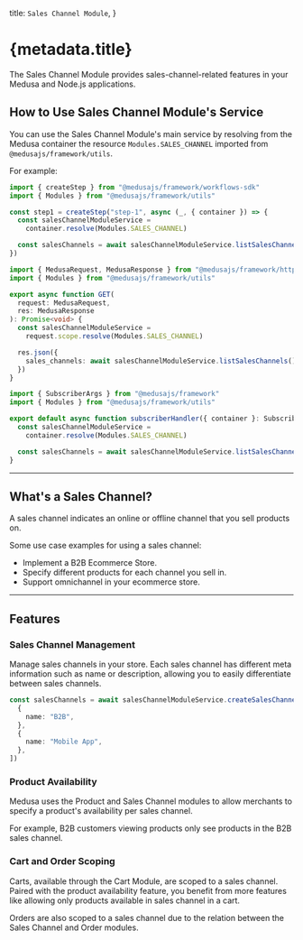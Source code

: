 
  title: `Sales Channel Module`,
}

# {metadata.title}

The Sales Channel Module provides sales-channel-related features in your Medusa and Node.js applications.

## How to Use Sales Channel Module's Service

You can use the Sales Channel Module's main service by resolving from the Medusa container the resource `Modules.SALES_CHANNEL` imported from `@medusajs/framework/utils`.

For example:

<CodeTabs groupId="resource-type">
  <CodeTab label="Workflow Step" value="workflow-step">

```ts title="src/workflows/hello-world/step1.ts"
import { createStep } from "@medusajs/framework/workflows-sdk"
import { Modules } from "@medusajs/framework/utils"

const step1 = createStep("step-1", async (_, { container }) => {
  const salesChannelModuleService =
    container.resolve(Modules.SALES_CHANNEL)

  const salesChannels = await salesChannelModuleService.listSalesChannels()
})
```

  </CodeTab>
  <CodeTab label="API Route" value="api-route">

```ts title="src/api/store/custom/route.ts"
import { MedusaRequest, MedusaResponse } from "@medusajs/framework/http"
import { Modules } from "@medusajs/framework/utils"

export async function GET(
  request: MedusaRequest,
  res: MedusaResponse
): Promise<void> {
  const salesChannelModuleService =
    request.scope.resolve(Modules.SALES_CHANNEL)

  res.json({
    sales_channels: await salesChannelModuleService.listSalesChannels(),
  })
}
```

  </CodeTab>
  <CodeTab label="Subscriber" value="subscribers">

```ts title="src/subscribers/custom-handler.ts"
import { SubscriberArgs } from "@medusajs/framework"
import { Modules } from "@medusajs/framework/utils"

export default async function subscriberHandler({ container }: SubscriberArgs) {
  const salesChannelModuleService =
    container.resolve(Modules.SALES_CHANNEL)

  const salesChannels = await salesChannelModuleService.listSalesChannels()
}
```

  </CodeTab>
</CodeTabs>

---

## What's a Sales Channel?

A sales channel indicates an online or offline channel that you sell products on.

Some use case examples for using a sales channel:

- Implement a B2B Ecommerce Store.
- Specify different products for each channel you sell in.
- Support omnichannel in your ecommerce store.

---

## Features

### Sales Channel Management

Manage sales channels in your store. Each sales channel has different meta information such as name or description, allowing you to easily differentiate between sales channels.

```ts
const salesChannels = await salesChannelModuleService.createSalesChannels([
  {
    name: "B2B",
  },
  {
    name: "Mobile App",
  },
])
```

### Product Availability

Medusa uses the Product and Sales Channel modules to allow merchants to specify a product's availability per sales channel.

For example, B2B customers viewing products only see products in the B2B sales channel.

### Cart and Order Scoping

Carts, available through the Cart Module, are scoped to a sales channel. Paired with the product availability feature, you benefit from more features like allowing only products available in sales channel in a cart.

Orders are also scoped to a sales channel due to the relation between the Sales Channel and Order modules.
